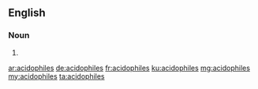 ==English==

===Noun===
{{head|en}}

# {{plural of|acidophile}}

[[ar:acidophiles]]
[[de:acidophiles]]
[[fr:acidophiles]]
[[ku:acidophiles]]
[[mg:acidophiles]]
[[my:acidophiles]]
[[ta:acidophiles]]